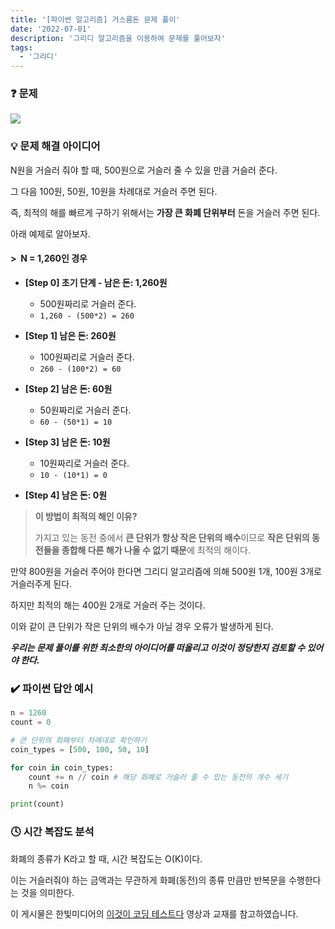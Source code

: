 ```yaml
---
title: '[파이썬 알고리즘] 거스름돈 문제 풀이'
date: '2022-07-01'
description: '그리디 알고리즘을 이용하여 문제를 풀어보자'
tags:
  - '그리디'
---
```


### ❓ 문제

![](/posts/python/algorithm/greedy/01-01.png)

### 💡 문제 해결 아이디어

N원을 거슬러 줘야 할 때, 500원으로 거슬러 줄 수 있을 만큼 거슬러 준다.

그 다음 100원, 50원, 10원을 차례대로 거슬러 주면 된다.

즉, 최적의 해를 빠르게 구하기 위해서는 **가장 큰 화폐 단위부터** 돈을 거슬러 주면 된다.

아래 예제로 알아보자.

#### > &nbsp;N = 1,260인 경우

- **[Step 0] 초기 단계 - 남은 돈: 1,260원**
  - 500원짜리로 거슬러 준다.
  - `1,260 - (500*2) = 260`

- **[Step 1] 남은 돈: 260원**
  - 100원짜리로 거슬러 준다.
  - `260 - (100*2) = 60`

- **[Step 2] 남은 돈: 60원**
  - 50원짜리로 거슬러 준다.
  - `60 - (50*1) = 10`

- **[Step 3] 남은 돈: 10원**
  - 10원짜리로 거슬러 준다.
  - `10 - (10*1) = 0`

- **[Step 4] 남은 돈: 0원**

> **이 방법이 최적의 해인 이유?**
>
> 가지고 있는 동전 중에서 **큰 단위가 항상 작은 단위의 배수**이므로 **작은 단위의 동전들을 종합해 다른 해가 나올 수 없기 때문**에 최적의 해이다.

<Toggle open summary="만약 화폐 단위가 500원, 400원, 100원이라면?">

만약 800원을 거슬러 주어야 한다면 그리디 알고리즘에 의해 500원 1개, 100원 3개로 거슬러주게 된다.

하지만 최적의 해는 400원 2개로 거슬러 주는 것이다.

이와 같이 큰 단위가 작은 단위의 배수가 아닐 경우 오류가 발생하게 된다.

***우리는 문제 풀이를 위한 최소한의 아이디어를 떠올리고 이것이 정당한지 검토할 수 있어야 한다.***

</Toggle>

### ✔️ 파이썬 답안 예시

```python showLineNumbers
n = 1260
count = 0

# 큰 단위의 화폐부터 차례대로 확인하기
coin_types = [500, 100, 50, 10]

for coin in coin_types:
    count += n // coin # 해당 화폐로 거슬러 줄 수 있는 동전의 개수 세기
    n %= coin

print(count)
```

### 🕓 시간 복잡도 분석

화폐의 종류가 K라고 할 때, 시간 복잡도는 O(K)이다.

이는 거슬러줘야 하는 금액과는 무관하게 화폐(동전)의 종류 만큼만 반복문을 수행한다는 것을 의미한다.

<Callout type="info">

이 게시물은 한빛미디어의 [이것이 코딩 테스트다](https://www.youtube.com/watch?v=5OYlS2QQMPA) 영상과 교재를 참고하였습니다.

</Callout>
